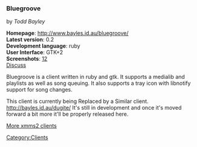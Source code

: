 ===Bluegroove===
by ''Todd Bayley''

'''Homepage''': http://www.bayles.id.au/bluegroove/<br />
'''Latest version''': 0.2<br />
'''Development language''': ruby<br />
'''User Interface''': GTK+2<br />
'''Screenshots''': [http://www.bayles.id.au/bluegroove/images/screenshot_playlist.png][http://www.bayles.id.au/bluegroove/images/screenshot_medialib.png]<br />
[[Talk:Client:bluegroove | Discuss]]

Bluegroove is a client written in ruby and gtk. It supports a medialib and playlists as well as
song queuing. It also supports a tray icon with libnotify support for song changes.

This client is currently being Replaced by a Similar client. http://bayles.id.au/dugite/
It's still in development and once it's moved forward a bit more it'll be properly released here.

[[XMMS2 Clients | More xmms2 clients]]

[[Category:Clients]]